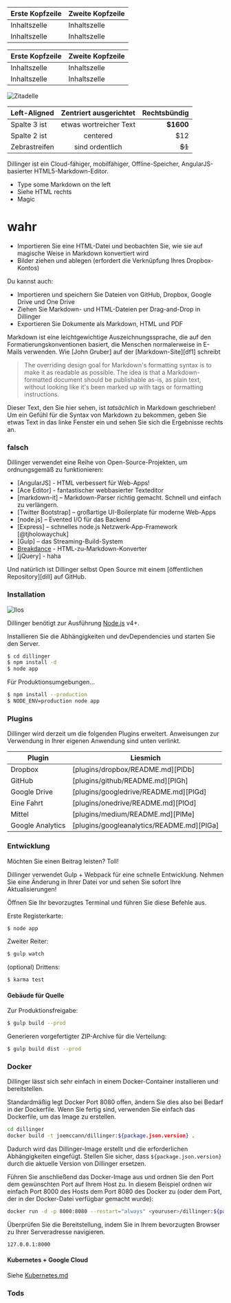 Erste Kopfzeile | Zweite Kopfzeile
--- | ---
Inhaltszelle | Inhaltszelle
Inhaltszelle | Inhaltszelle

Erste Kopfzeile | Zweite Kopfzeile
--- | ---
Inhaltszelle | Inhaltszelle
Inhaltszelle | Inhaltszelle

![Zitadelle](https://vignette.wikia.nocookie.net/masseffect/images/d/d7/MassEffect2Citadel.jpg/revision/latest?cb=20100721191415)

Left-Aligned | Zentriert ausgerichtet | Rechtsbündig
:-- | :-: | --:
Spalte 3 ist | etwas wortreicher Text | **$1600**
Spalte 2 ist | centered | $12
Zebrastreifen | sind ordentlich | ~~$1~~

Dillinger ist ein Cloud-fähiger, mobilfähiger, Offline-Speicher, AngularJS-basierter HTML5-Markdown-Editor.

- Type some Markdown on the left
- Siehe HTML rechts
- Magic

# wahr

- Importieren Sie eine HTML-Datei und beobachten Sie, wie sie auf magische Weise in Markdown konvertiert wird
- Bilder ziehen und ablegen (erfordert die Verknüpfung Ihres Dropbox-Kontos)

Du kannst auch:

- Importieren und speichern Sie Dateien von GitHub, Dropbox, Google Drive und One Drive
- Ziehen Sie Markdown- und HTML-Dateien per Drag-and-Drop in Dillinger
- Exportieren Sie Dokumente als Markdown, HTML und PDF

Markdown ist eine leichtgewichtige Auszeichnungssprache, die auf den Formatierungskonventionen basiert, die Menschen normalerweise in E-Mails verwenden. Wie [John Gruber] auf der [Markdown-Site][df1] schreibt

> The overriding design goal for Markdown's formatting syntax is to make it as readable as possible. The idea is that a Markdown-formatted document should be publishable as-is, as plain text, without looking like it's been marked up with tags or formatting instructions.

Dieser Text, den Sie hier sehen, ist *tatsächlich* in Markdown geschrieben! Um ein Gefühl für die Syntax von Markdown zu bekommen, geben Sie etwas Text in das linke Fenster ein und sehen Sie sich die Ergebnisse rechts an.

### falsch

Dillinger verwendet eine Reihe von Open-Source-Projekten, um ordnungsgemäß zu funktionieren:

- [AngularJS] - HTML verbessert für Web-Apps!
- [Ace Editor] - fantastischer webbasierter Texteditor
- [markdown-it] – Markdown-Parser richtig gemacht. Schnell und einfach zu verlängern.
- [Twitter Bootstrap] – großartige UI-Boilerplate für moderne Web-Apps
- [node.js] – Evented I/O für das Backend
- [Express] – schnelles node.js Netzwerk-App-Framework [@tjholowaychuk]
- [Gulp] – das Streaming-Build-System
- [Breakdance](https://breakdance.github.io/breakdance/) - HTML-zu-Markdown-Konverter
- [jQuery] - haha

Und natürlich ist Dillinger selbst Open Source mit einem [öffentlichen Repository][dill] auf GitHub.

### Installation

![Ilos](https://lh3.googleusercontent.com/proxy/DDV8a7sLIWurhJtW8Ego9bq-JlwpfFFoR0tkLJQKKYXEXoWHB6ZUP5jGKD2VcYt3z1QVsgcn6L3GoU1ns8m9fvi3U51GzddA70ZUMHgzHvjl4-i7YOJY9cShBPrfjUhMQhxaJ97WFBp612XmjMXVGypfGkiBarN4PWxhiHkiYYNW7HGbtTpOcyt9GQ4Q23C2noxLTWFXZMcQZhRpQA_qzu2n6_H6CPViBnhSHpEl4JZAPaGCSJqgZg)

Dillinger benötigt zur Ausführung [Node.js](https://nodejs.org/) v4+.

Installieren Sie die Abhängigkeiten und devDependencies und starten Sie den Server.

```sh
$ cd dillinger
$ npm install -d
$ node app
```

Für Produktionsumgebungen...

```sh
$ npm install --production
$ NODE_ENV=production node app
```

### Plugins

Dillinger wird derzeit um die folgenden Plugins erweitert. Anweisungen zur Verwendung in Ihrer eigenen Anwendung sind unten verlinkt.

Plugin | Liesmich
--- | ---
Dropbox | [plugins/dropbox/README.md][PlDb]
GitHub | [plugins/github/README.md][PlGh]
Google Drive | [plugins/googledrive/README.md][PlGd]
Eine Fahrt | [plugins/onedrive/README.md][PlOd]
Mittel | [plugins/medium/README.md][PlMe]
Google Analytics | [plugins/googleanalytics/README.md][PlGa]

### Entwicklung

Möchten Sie einen Beitrag leisten? Toll!

Dillinger verwendet Gulp + Webpack für eine schnelle Entwicklung. Nehmen Sie eine Änderung in Ihrer Datei vor und sehen Sie sofort Ihre Aktualisierungen!

Öffnen Sie Ihr bevorzugtes Terminal und führen Sie diese Befehle aus.

Erste Registerkarte:

```sh
$ node app
```

Zweiter Reiter:

```sh
$ gulp watch
```

(optional) Drittens:

```sh
$ karma test
```

#### Gebäude für Quelle

Zur Produktionsfreigabe:

```sh
$ gulp build --prod
```

Generieren vorgefertigter ZIP-Archive für die Verteilung:

```sh
$ gulp build dist --prod
```

### Docker

Dillinger lässt sich sehr einfach in einem Docker-Container installieren und bereitstellen.

Standardmäßig legt Docker Port 8080 offen, ändern Sie dies also bei Bedarf in der Dockerfile. Wenn Sie fertig sind, verwenden Sie einfach das Dockerfile, um das Image zu erstellen.

```sh
cd dillinger
docker build -t joemccann/dillinger:${package.json.version} .
```

Dadurch wird das Dillinger-Image erstellt und die erforderlichen Abhängigkeiten eingefügt. Stellen Sie sicher, dass `${package.json.version}` durch die aktuelle Version von Dillinger ersetzen.

Führen Sie anschließend das Docker-Image aus und ordnen Sie den Port dem gewünschten Port auf Ihrem Host zu. In diesem Beispiel ordnen wir einfach Port 8000 des Hosts dem Port 8080 des Docker zu (oder dem Port, der in der Docker-Datei verfügbar gemacht wurde):

```sh
docker run -d -p 8000:8080 --restart="always" <youruser>/dillinger:${package.json.version}
```

Überprüfen Sie die Bereitstellung, indem Sie in Ihrem bevorzugten Browser zu Ihrer Serveradresse navigieren.

```sh
127.0.0.1:8000
```

#### Kubernetes + Google Cloud

Siehe [Kubernetes.md](https://github.com/joemccann/dillinger/blob/master/KUBERNETES.md)

### Tods
